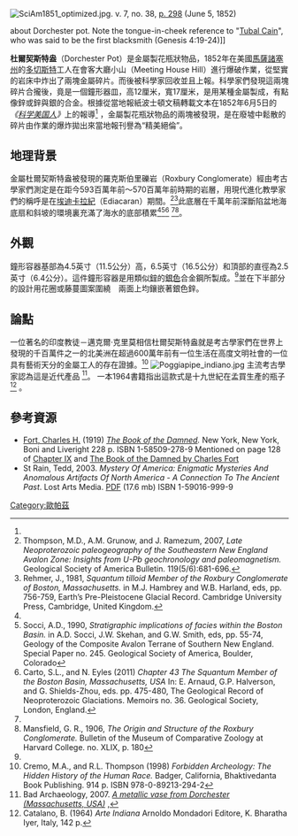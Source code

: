 [[File:SciAm1851_optimized.jpg|thumb]]. v. 7, no. 38, [http://cdl.library.cornell.edu/cgi-bin/moa/pageviewer?frames=1&coll=moa&view=50&root=%2Fmoa%2Fscia%2Fscia0007%2F&tif=00302.TIF&cite=http%3A%2F%2Fcdl.library.cornell.edu%2Fcgi-bin%2Fmoa%2Fmoa-cgi%3Fnotisid%3DABF2204-0007-40 p. 298] (June 5, 1852)</ref> about Dorchester pot. Note the tongue-in-cheek reference to "[[tubal-cain|Tubal Cain]]", who was said to be the first blacksmith (Genesis 4:19-24)]]

'''杜爾契斯特盎'''（Dorchester Pot）是金屬製花瓶狀物品，1852年在美國[[馬薩諸塞州|馬薩諸塞州]]的[[多切斯特|多切斯特]]工人在會客大廳小山（Meeting House Hill）進行爆破作業，從堅實的岩床中炸出了兩塊金屬碎片。而後被科學家回收並且上報。科學家們發現這兩塊碎片合攏後，竟是一個鐘形器皿，高12厘米，寬17厘米，是用某種金屬製成，有點像鋅或鋅與銀的合金。根據從當地報紙波士頓文稿轉載文本在1852年6月5日的''《[[科学美国人|科学美国人]]》''上的報導<ref name="Anonymous1852a"/> ，金屬製花瓶狀物品的兩塊被發現，是在廢墟中鬆散的碎片由作業的爆炸拋出來當地報刊譽為“精美絕倫”。

==地理背景==

金屬杜爾契斯特盎被發現的羅克斯伯里礫岩（Roxbury Conglomerate）經由考古學家們測定是在距今593百萬年前～570百萬年前時期的岩層，用現代進化教學家們的稱呼是在[[埃迪卡拉紀|埃迪卡拉紀]]（Ediacaran）期間。<ref name="Thompson+2007a">Thompson, M.D., A.M. Grunow, and J. Ramezum, 2007, ''Late Neoproterozoic paleogeography of the Southeastern New England Avalon Zone: Insights from U-Pb geochronology and paleomagnetism.'' Geological Society of America Bulletin. 119(5/6):681-696.</ref><ref name="Rehmer1981a">Rehmer, J., 1981, ''Squantum tilloid Member of the Roxbury Conglomerate of Boston, Massachusetts.'' in M.J. Hambrey and W.B. Harland, eds, pp. 756-759, Earth’s Pre-Pleistocene Glacial Record. Cambridge University Press, Cambridge, United Kingdom.</ref>此底層在千萬年前深斷陷盆地海底扇和斜坡的環境裏充滿了海水的底部積累<ref name="Rehmer1981a"/><ref name="Socci+1990a">Socci, A.D., 1990, ''Stratigraphic implications of facies within the Boston Basin.'' in A.D. Socci, J.W. Skehan, and G.W. Smith, eds, pp. 55-74, Geology of the Composite Avalon Terrane of Southern New England. Special Paper no. 245. Geological Society of America, Boulder, Colorado</ref><ref name="CartoOthers2011a">Carto, S.L., and N. Eyles (2011) ''Chapter 43 The Squantum Member of the Boston Basin, Massachusetts, USA'' In: E. Arnaud, G.P. Halverson, and G. Shields-Zhou, eds. pp. 475-480, The Geological Record of Neoproterozoic Glaciations. Memoirs no. 36. Geological Society, London, England.</ref> <ref name="CartoOthers2011a"/><ref name="Mansfield1906a">Mansfield, G. R., 1906, ''The Origin and Structure of the Roxbury Conglomerate.'' Bulletin of the Museum of Comparative Zoology at Harvard College. no. XLIX, p. 180</ref>。

==外觀==

鐘形容器基部為4.5英寸（11.5公分）高，6.5英寸（16.5公分）和頂部的直徑為2.5英寸（6.4公分）。這件鐘形容器是用類似[[鋅|鋅]]的[[銀色|銀色]]合金鋼所製成。<ref name="Anonymous1852a"/>並在下半部分的設計用花圈或藤蔓圖案圍繞　兩面上均鑲嵌著銀色鋅。

==論點==


一位著名的印度教徒－邁克爾·克里莫相信杜爾契斯特盎就是考古學家們在世界上發現的千百萬件之一的北美洲在超過600萬年前有一位生活在高度文明社會的一位具有藝術天分的金屬工人的存在證據。<ref name="Cremo +1998a">Cremo, M.A., and R.L. Thompson (1998) ''Forbidden Archeology: The Hidden History of the Human Race.'' Badger, California, Bhaktivedanta Book Publishing. 914 p. ISBN 978-0-89213-294-2</ref>
[[File:Poggiapipe_indiano.jpg|thumb]]
主流考古學家認為這是近代產品 <ref name="BadArchaeology2007a
">Bad Archaeology, 2007.  [http://www.badarchaeology.com/?page_id=300 ''A metallic vase from Dorchester (Massachusetts, USA)''] {{Wayback|url=http://www.badarchaeology.com/?page_id=300 |date=20150212035640 }},</ref>。 一本1964書籍指出這款式是十九世紀在孟買生產的瓶子<ref name="Catalano1964a">Catalano, B. (1964) ''Arte Indiana'' Arnoldo Mondadori Editore, K. Bharatha Iyer, Italy, 142 p.</ref> 。

==參考資源==
{{reflist}}
*[[Charles_Fort|Fort, Charles H.]] (1919) ''[[The_Book_of_the_Damned|The Book of the Damned]].'' New York, New York, Boni and Liveright 228 p. ISBN 1-58509-278-9 Mentioned on page 128 of [http://www.resologist.net/damn09.htm Chapter IX] {{Wayback|url=http://www.resologist.net/damn09.htm |date=20210125023502 }} and [http://www.gutenberg.org/ebooks/22472 The Book of the Damned by Charles Fort] {{Wayback|url=http://www.gutenberg.org/ebooks/22472 |date=20201212121702 }}
* St Rain, Tedd, 2003. ''Mystery Of America: Enigmatic Mysteries And Anomalous Artifacts Of North America - A Connection To The Ancient Past''. Lost Arts Media. [https://web.archive.org/web/20160303172306/http://www.lostartsmedia.com/images/1590169999_Body.pdf PDF] (17.6 mb) ISBN 1-59016-999-9

[[Category:歐帕茲|Category:歐帕茲]]
